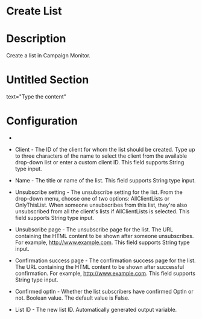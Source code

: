 ﻿# Create List

# Description

Create a list in Campaign Monitor.

# Untitled Section

text="Type the content"

# Configuration

* 
* Client - The ID of the client for whom the list should be created. Type up to three characters of the name to select the client from the available drop-down list or enter a custom client ID. This field supports String type input.
* Name - The title or name of the list. This field supports String type input.
* Unsubscribe setting - The unsubscribe setting for the list. From the drop-down menu, choose one of two options: AllClientLists or OnlyThisList. When someone unsubscribes from this list, they're also unsubscribed from all the client's lists if AllClientLists is selected. This field supports String type input.







* Unsubscribe page - The unsubscribe page for the list. The URL containing the HTML content to be shown after someone unsubscribes. For example, http://www.example.com. This field supports String type input.
* Confirmation success page - The confirmation success page for the list. The URL containing the HTML content to be shown after successful confirmation. For example, http://www.example.com. This field supports String type input.
* Confirmed optIn - Whether the list subscribers have confirmed OptIn or not. Boolean value. The default value is False.



* List ID - The new list ID. Automatically generated output variable.
